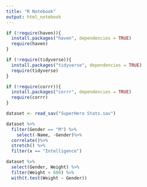 ```yaml
---
title: "R Notebook"
output: html_notebook
---
```


```r
if (!require(haven)){
  install.packages("haven", dependencies = TRUE)
  require(haven)
}

if (!require(tidyverse)){
  install.packages("tidyverse", dependencies = TRUE)
  require(tidyverse)
}

if (!require(corrr)){
  install.packages("corrr", dependencies = TRUE)
  require(corrr)
}
```

```r
dataset <- read_sav("SuperHero Stats.sav")
```


```r
dataset %>%
  filter(Gender == "M") %>%
    select(-Name, -Gender)%>%
  correlate()%>%
  stretch() %>%
  filter(x == "Intelligence")
```
```r
dataset %>%
  select(Gender, Weight) %>%
  filter(Weight < 600) %>%
  with(t.test(Weight ~ Gender))
```

